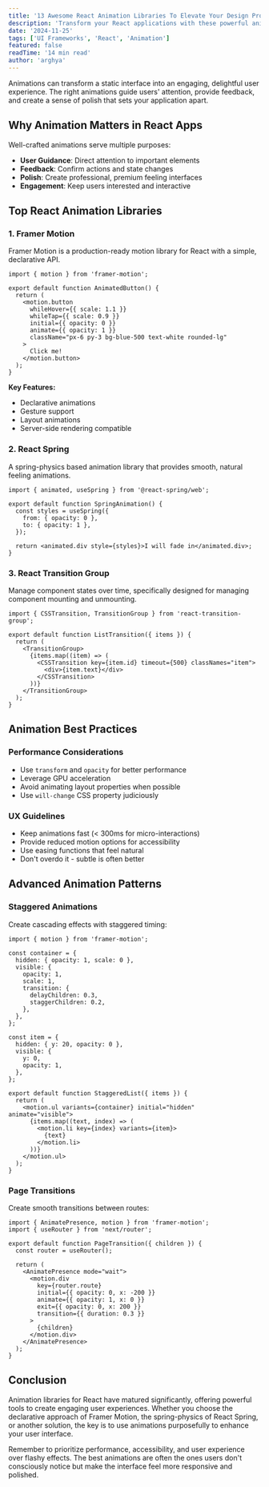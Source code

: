 ```yaml
---
title: '13 Awesome React Animation Libraries To Elevate Your Design Projects'
description: 'Transform your React applications with these powerful animation libraries that make creating smooth, engaging user experiences effortless.'
date: '2024-11-25'
tags: ['UI Frameworks', 'React', 'Animation']
featured: false
readTime: '14 min read'
author: 'arghya'
---
```


Animations can transform a static interface into an engaging, delightful user experience. The right animations guide users' attention, provide feedback, and create a sense of polish that sets your application apart.

## Why Animation Matters in React Apps

Well-crafted animations serve multiple purposes:

- **User Guidance**: Direct attention to important elements
- **Feedback**: Confirm actions and state changes
- **Polish**: Create professional, premium feeling interfaces
- **Engagement**: Keep users interested and interactive

## Top React Animation Libraries

### 1. Framer Motion

Framer Motion is a production-ready motion library for React with a simple, declarative API.

```tsx
import { motion } from 'framer-motion';

export default function AnimatedButton() {
  return (
    <motion.button
      whileHover={{ scale: 1.1 }}
      whileTap={{ scale: 0.9 }}
      initial={{ opacity: 0 }}
      animate={{ opacity: 1 }}
      className="px-6 py-3 bg-blue-500 text-white rounded-lg"
    >
      Click me!
    </motion.button>
  );
}
```

**Key Features:**

- Declarative animations
- Gesture support
- Layout animations
- Server-side rendering compatible

### 2. React Spring

A spring-physics based animation library that provides smooth, natural feeling animations.

```tsx
import { animated, useSpring } from '@react-spring/web';

export default function SpringAnimation() {
  const styles = useSpring({
    from: { opacity: 0 },
    to: { opacity: 1 },
  });

  return <animated.div style={styles}>I will fade in</animated.div>;
}
```

### 3. React Transition Group

Manage component states over time, specifically designed for managing component mounting and unmounting.

```tsx
import { CSSTransition, TransitionGroup } from 'react-transition-group';

export default function ListTransition({ items }) {
  return (
    <TransitionGroup>
      {items.map((item) => (
        <CSSTransition key={item.id} timeout={500} classNames="item">
          <div>{item.text}</div>
        </CSSTransition>
      ))}
    </TransitionGroup>
  );
}
```

## Animation Best Practices

### Performance Considerations

- Use `transform` and `opacity` for better performance
- Leverage GPU acceleration
- Avoid animating layout properties when possible
- Use `will-change` CSS property judiciously

### UX Guidelines

- Keep animations fast (< 300ms for micro-interactions)
- Provide reduced motion options for accessibility
- Use easing functions that feel natural
- Don't overdo it - subtle is often better

## Advanced Animation Patterns

### Staggered Animations

Create cascading effects with staggered timing:

```tsx
import { motion } from 'framer-motion';

const container = {
  hidden: { opacity: 1, scale: 0 },
  visible: {
    opacity: 1,
    scale: 1,
    transition: {
      delayChildren: 0.3,
      staggerChildren: 0.2,
    },
  },
};

const item = {
  hidden: { y: 20, opacity: 0 },
  visible: {
    y: 0,
    opacity: 1,
  },
};

export default function StaggeredList({ items }) {
  return (
    <motion.ul variants={container} initial="hidden" animate="visible">
      {items.map((text, index) => (
        <motion.li key={index} variants={item}>
          {text}
        </motion.li>
      ))}
    </motion.ul>
  );
}
```

### Page Transitions

Create smooth transitions between routes:

```tsx
import { AnimatePresence, motion } from 'framer-motion';
import { useRouter } from 'next/router';

export default function PageTransition({ children }) {
  const router = useRouter();

  return (
    <AnimatePresence mode="wait">
      <motion.div
        key={router.route}
        initial={{ opacity: 0, x: -200 }}
        animate={{ opacity: 1, x: 0 }}
        exit={{ opacity: 0, x: 200 }}
        transition={{ duration: 0.3 }}
      >
        {children}
      </motion.div>
    </AnimatePresence>
  );
}
```

## Conclusion

Animation libraries for React have matured significantly, offering powerful tools to create engaging user experiences. Whether you choose the declarative approach of Framer Motion, the spring-physics of React Spring, or another solution, the key is to use animations purposefully to enhance your user interface.

Remember to prioritize performance, accessibility, and user experience over flashy effects. The best animations are often the ones users don't consciously notice but make the interface feel more responsive and polished.
